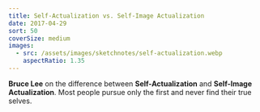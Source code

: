 ```yaml
---
title: Self-Actualization vs. Self-Image Actualization
date: 2017-04-29
sort: 50
coverSize: medium
images:
  - src: /assets/images/sketchnotes/self-actualization.webp
    aspectRatio: 1.35
---
```


**Bruce Lee** on the difference between **Self-Actualization** and **Self-Image Actualization**. Most people pursue only the first and never find their true selves.
